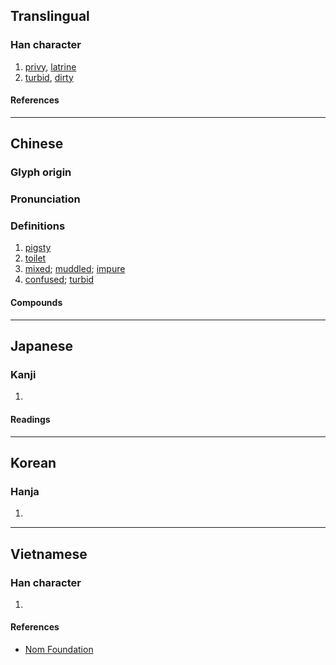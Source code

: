 {{character info/new}}
==Translingual==

===Han character===
{{Han char|rn=85|rad=水|as=10|sn=13|four=36100|canj=EWMO|ids=⿰氵圂}}

# [[privy]], [[latrine]]
# [[turbid]], [[dirty]]

====References====
{{Han ref|kx=0641.070|dkj=17986|dj=1048.130|hdz=31698.140|uh=6EB7}}

----

==Chinese==
{{zh-forms}}

===Glyph origin===
{{Han etym}}

===Pronunciation===
{{zh-pron
|m=hùn
|c=wan6
|mn=hūn
|mc=y
|oc=y
|cat=n,a
}}

===Definitions===
{{zh-hanzi}}

# [[pigsty]]
# [[toilet]]
# [[mixed]]; [[muddled]]; [[impure]]
# [[confused]]; [[turbid]]

====Compounds====
{{zh-der|墜茵落溷|溷殺|溷肴|溷汁|溷軒|溷穢|溷濁|溷廁|飄茵落溷|藩溷|逃名溷俗}}

----

==Japanese==

===Kanji===
{{ja-kanji|grade=|rs=水10}}

# {{defn|lang=ja|sort=水10}}

====Readings====
{{ja-readings
|on=こん
|kun=にごる, けがれる, みだれる
}}

----

==Korean==

===Hanja===
{{ko-hanja|혼}}

# {{defn|lang=ko|sort=水10}}

----

==Vietnamese==

===Han character===
{{vi-readings|rs=水10|reading=hỗn}}

# {{defn|lang=vi|sort=水10}}

====References====
*[http://nomfoundation.org/common/nom_details.php?codepoint=6eb7 Nom Foundation]